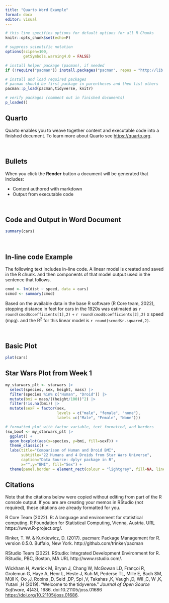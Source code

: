 ```yaml
---
title: "Quarto Word Example"
format: docx
editor: visual
---
```


```r

# this line specifies options for default options for all R Chunks
knitr::opts_chunk$set(echo=F)

# suppress scientific notation
options(scipen=100,
        getSymbols.warning4.0 = FALSE)

# install helper package (pacman), if needed
if (!require("pacman")) install.packages("pacman", repos = "http://lib.stat.cmu.edu/R/CRAN/")

# install and load required packages
# pacman should be first package in parentheses and then list others
pacman::p_load(pacman,tidyverse, knitr)

# verify packages (comment out in finished documents)
p_loaded()

```

## Quarto

Quarto enables you to weave together content and executable code into a finished document. To learn more about Quarto see <https://quarto.org>.

<br>

## Bullets

When you click the **Render** button a document will be generated that includes:

-   Content authored with markdown
-   Output from executable code

<br>

## Code and Output in Word Document

```r
summary(cars)
```

<br>

## In-line code Example

The following text includes in-line code. A linear model is created and saved in the R chunk. and then components of that model output used in the sentence that follows.

```r
cmod <- lm(dist ~ speed, data = cars)
scmod <- summary(cmod)
```

Based on the available data in the base R software (R Core team, 2022), stopping distance in feet for cars in the 1920s was estimated as `r  round(cmod$coefficients[1],2)` + `r round(cmod$coefficients[2],2)` x speed (mpg). and the R^2^ for this linear model is `r round(scmod$r.squared,2)`.

<br>

## Basic Plot

```r
plot(cars)
```

## Star Wars Plot from Week 1

```r

my_starwars_plt <- starwars |>
  select(species, sex, height, mass) |>
  filter(species %in% c("Human", "Droid")) |>
  mutate(bmi = mass/((height/100))^2) |>
  filter(!is.na(bmi)) |>
  mutate(sexF = factor(sex, 
                       levels = c("male", "female", "none"),
                       labels =c("Male", "Female", "None")))

# formatted plot with factor variable, text formatted, and borders
(sw_box4 <- my_starwars_plt |>
  ggplot() +
  geom_boxplot(aes(x=species, y=bmi, fill=sexF)) + 
  theme_classic() + 
  labs(title="Comparison of Human and Droid BMI",
       subtitle="22 Humans and 4 Droids from Star Wars Universe",
       caption="Data Source: dplyr package in R",
       x="",y="BMI", fill="Sex") + 
  theme(panel.border = element_rect(colour = "lightgrey", fill=NA, linewidth=2)))
```

## Citations

Note that the citations below were copied without editing from part of the R console output. If you are are creating your memos in RStudio (not required), these citations are already formatted for you.

R Core Team (2022). R: A language and environment for statistical computing. R Foundation for Statistical Computing, Vienna, Austria. URL https://www.R-project.org/.

Rinker, T. W. & Kurkiewicz, D. (2017). pacman: Package Management for R. version 0.5.0. Buffalo, New York. http://github.com/trinker/pacman

RStudio Team (2022). RStudio: Integrated Development Environment for R. RStudio, PBC, Boston, MA URL http://www.rstudio.com/.

Wickham H, Averick M, Bryan J, Chang W, McGowan LD, Françoi R, Grolemun G, Haye A, Henr L, Heste J, Kuh M, Pederse TL, Mille E, Bach SM, Müll K, Oo ,J, Robins ,D, Seid ,DP, Spi ,V, Takahas ,K, Vaugh ,D, Wil ,C, W ,K, Yutani ,H (2019). "Welcome to the tidyverse." *Journal of Open Source Software*, *4*(43), 1686. doi:10.21105/joss.01686 <https://doi.org/10.21105/joss.01686>.
